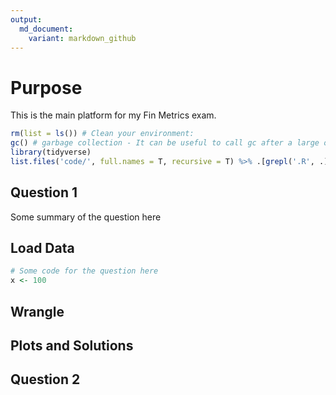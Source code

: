 ```yaml
---
output:
  md_document:
    variant: markdown_github
---
```


# Purpose


This is the main platform for my Fin Metrics exam. 


```r

rm(list = ls()) # Clean your environment:
gc() # garbage collection - It can be useful to call gc after a large object has been removed, as this may prompt R to return memory to the operating system.
library(tidyverse)
list.files('code/', full.names = T, recursive = T) %>% .[grepl('.R', .)] %>% as.list() %>% walk(~source(.))
```

## Question 1 

Some summary of the question here 

## Load Data

```r
# Some code for the question here
x <- 100

```

## Wrangle 

## Plots and Solutions 

## Question 2 


